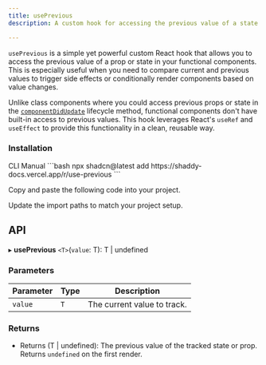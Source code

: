 ```yaml
---
title: usePrevious
description: A custom hook for accessing the previous value of a state or prop in React.

---
```


`usePrevious` is a simple yet powerful custom React hook that allows you to access the previous value of a prop or state in your functional components. This is especially useful when you need to compare current and previous values to trigger side effects or conditionally render components based on value changes.

Unlike class components where you could access previous props or state in the [`componentDidUpdate`](https://legacy.reactjs.org/docs/react-component.html#componentdidupdate) lifecycle method, functional components don't have built-in access to previous values. This hook leverages React's `useRef` and `useEffect` to provide this functionality in a clean, reusable way.

<ComponentPreview name="use-previous-example"/>

### Installation

<CodeTabs>

<TabsList>
  <TabsTrigger value="cli">CLI</TabsTrigger>
  <TabsTrigger value="manual">Manual</TabsTrigger>
</TabsList>

<TabsContent value="cli">
```bash
npx shadcn@latest add https://shaddy-docs.vercel.app/r/use-previous
```

</TabsContent>

<TabsContent value="manual">

<Steps>

<Step>Copy and paste the following code into your project.</Step>

<ComponentSource name="use-previous" />

<Step>Update the import paths to match your project setup.</Step>

</Steps>

</TabsContent>

</CodeTabs>

## API
▸ **usePrevious** `<T>`(`value`: T): T | undefined

### Parameters

| Parameter | Type | Description |
| --- | --- | --- |
| `value` | `T` | The current value to track. |

### Returns

- Returns (T | undefined): The previous value of the tracked state or prop. Returns `undefined` on the first render.
